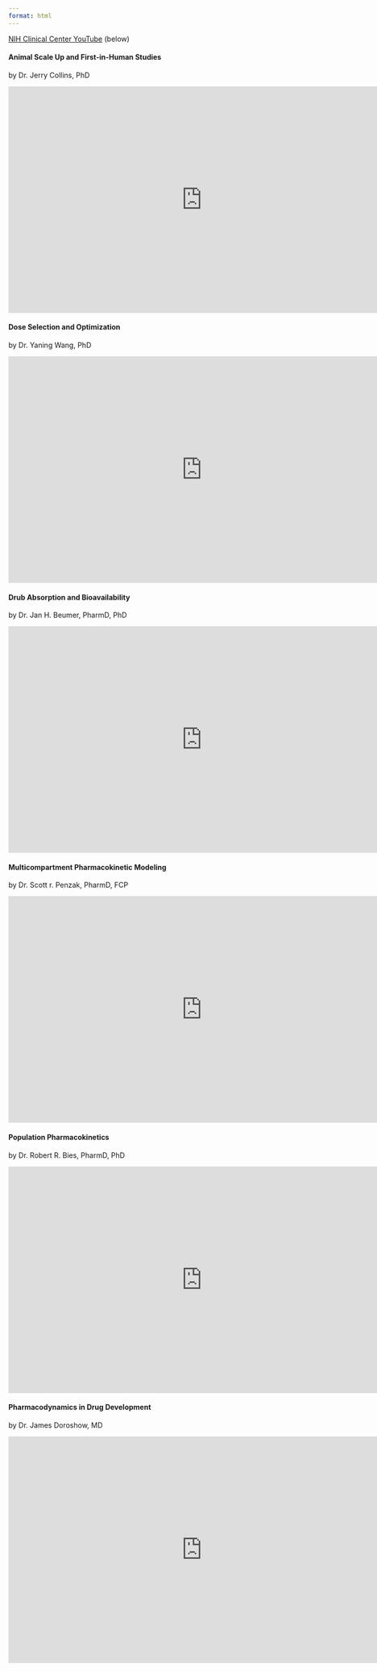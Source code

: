 ```yaml
---
format: html
---
```


[NIH Clinical Center YouTube](https://www.youtube.com/NIHClinicalCenter) (below)


#### Animal Scale Up and First-in-Human Studies

by Dr. Jerry Collins, PhD

<!-- this is a comment in the Quarto document, hidden from render -->

::: {style="text-align: center;"}
<iframe width="800" height="450" style="max-width: 80vw; aspect-ratio: 16/9; border: none;" src="https://www.youtube.com/embed/IFGcMrOHlVk?list=PLokeFpXsus96lkVjFsQEMtT5a-yIJKDJt" allowfullscreen>

</iframe>
:::

#### Dose Selection and Optimization

by Dr. Yaning Wang, PhD

::: {style="text-align: center;"}
<iframe width="800" height="450" style="max-width: 80vw; aspect-ratio: 16/9; border: none;" src="https://www.youtube.com/embed/zqLkBeGp8g8?list=PLokeFpXsus96lkVjFsQEMtT5a-yIJKDJt" allowfullscreen>

</iframe>
:::

#### Drub Absorption and Bioavailability

by Dr. Jan H. Beumer, PharmD, PhD

<!-- this is a comment in the Quarto document, hidden from render -->

::: {style="text-align: center;"}
<iframe width="800" height="450" style="max-width: 80vw; aspect-ratio: 16/9; border: none;" src="https://www.youtube.com/embed/bqKHy2xeIkw?list=PLokeFpXsus96lkVjFsQEMtT5a-yIJKDJt" allowfullscreen>

</iframe>
:::

#### Multicompartment Pharmacokinetic Modeling

by Dr. Scott r. Penzak, PharmD, FCP

<!-- this is a comment in the Quarto document, hidden from render -->

::: {style="text-align: center;"}
<iframe width="800" height="450" style="max-width: 80vw; aspect-ratio: 16/9; border: none;" src="https://www.youtube.com/embed/H8d7MoNM6t0?list=PLokeFpXsus96lkVjFsQEMtT5a-yIJKDJt" allowfullscreen>

</iframe>
:::

#### Population Pharmacokinetics

by Dr. Robert R. Bies, PharmD, PhD

::: {style="text-align: center;"}
<iframe width="800" height="450" style="max-width: 80vw; aspect-ratio: 16/9; border: none;" src="https://www.youtube.com/embed/TozOUOj2YvI?list=PLokeFpXsus96lkVjFsQEMtT5a-yIJKDJt" allowfullscreen>

</iframe>
:::

#### Pharmacodynamics in Drug Development

by Dr. James Doroshow, MD

::: {style="text-align: center;"}
<iframe width="800" height="450" style="max-width: 80vw; aspect-ratio: 16/9; border: none;" src="https://www.youtube.com/embed/1qvfSMJJpQU?list=PLokeFpXsus96lkVjFsQEMtT5a-yIJKDJt" allowfullscreen>

</iframe>
:::

